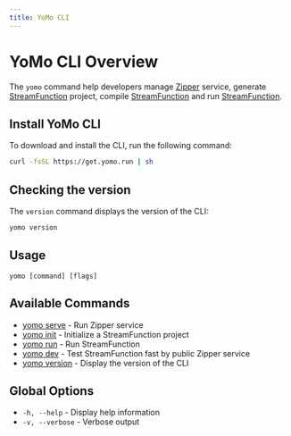 ```yaml
---
title: YoMo CLI
---
```


# YoMo CLI Overview

The `yomo` command help developers manage [Zipper][zipper] service, generate [StreamFunction][sfn] project, compile [StreamFunction][sfn] and run [StreamFunction][sfn].

## Install YoMo CLI

To download and install the CLI, run the following command:

```bash
curl -fsSL https://get.yomo.run | sh
```

## Checking the version

The `version` command displays the version of the CLI:

```bash
yomo version
```

## Usage

`yomo [command] [flags]`

## Available Commands

- [yomo serve](./cli/zipper#usage) - Run Zipper service
- [yomo init](./cli/sfn#init) - Initialize a StreamFunction project
- [yomo run](./cli/run) - Run StreamFunction
- [yomo dev](./cli/dev) - Test StreamFunction fast by public Zipper service
- [yomo version](#checking-the-version) - Display the version of the CLI

## Global Options

- `-h, --help` - Display help information
- `-v, --verbose` - Verbose output

[zipper]: ./cli/zipper
[sfn]: ./cli/sfn